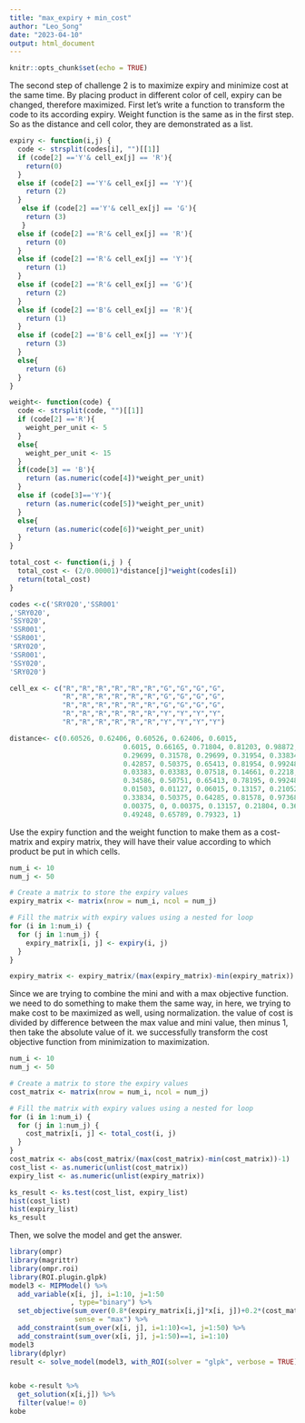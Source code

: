 ```yaml
---
title: "max_expiry + min_cost"
author: "Leo_Song"
date: "2023-04-10"
output: html_document
---
```


```r
knitr::opts_chunk$set(echo = TRUE)
```

The second step of challenge 2 is to maximize expiry and minimize cost at the same time. 
By placing product in different color of cell, expiry can be changed, therefore maximized. 
First let's write a function to transform the code to its according expiry. 
Weight function is the same as in the first step. 
So as the distance and cell color, they are demonstrated as a list. 
```r
expiry <- function(i,j) {
  code <- strsplit(codes[i], "")[[1]]
  if (code[2] =='Y'& cell_ex[j] == 'R'){
    return(0)
  }
  else if (code[2] =='Y'& cell_ex[j] == 'Y'){
    return (2)
  }
   else if (code[2] =='Y'& cell_ex[j] == 'G'){
    return (3)
   }
  else if (code[2] =='R'& cell_ex[j] == 'R'){
    return (0)
  }
  else if (code[2] =='R'& cell_ex[j] == 'Y'){
    return (1)
  }
  else if (code[2] =='R'& cell_ex[j] == 'G'){
    return (2)
  }
  else if (code[2] =='B'& cell_ex[j] == 'R'){
    return (1)
  }
  else if (code[2] =='B'& cell_ex[j] == 'Y'){
    return (3)
  }
  else{
    return (6)
  }
} 

weight<- function(code) {
  code <- strsplit(code, "")[[1]]
  if (code[2] =='R'){
    weight_per_unit <- 5
  }
  else{
    weight_per_unit <- 15
  }
  if(code[3] == 'B'){
    return (as.numeric(code[4])*weight_per_unit)
  }
  else if (code[3]=='Y'){
    return (as.numeric(code[5])*weight_per_unit)
  }
  else{
    return (as.numeric(code[6])*weight_per_unit)
  }
} 

total_cost <- function(i,j ) {
  total_cost <- (2/0.00001)*distance[j]*weight(codes[i])
  return(total_cost)
}

codes <-c('SRY020','SSR001'
,'SRY020',
'SSY020',
'SSR001',
'SSR001',
'SRY020',
'SSR001',
'SSY020',
'SRY020')

cell_ex <- c("R","R","R","R","R","R","G","G","G","G",
             "R","R","R","R","R","R","G","G","G","G",
             "R","R","R","R","R","R","G","G","G","G",
             "R","R","R","R","R","R","Y","Y","Y","Y",
             "R","R","R","R","R","R","Y","Y","Y","Y")

distance<- c(0.60526, 0.62406, 0.60526, 0.62406, 0.6015,
                            0.6015, 0.66165, 0.71804, 0.81203, 0.98872,
                            0.29699, 0.31578, 0.29699, 0.31954, 0.33834,
                            0.42857, 0.50375, 0.65413, 0.81954, 0.99248,
                            0.03383, 0.03383, 0.07518, 0.14661, 0.2218,
                            0.34586, 0.50751, 0.65413, 0.78195, 0.99248,
                            0.01503, 0.01127, 0.06015, 0.13157, 0.21052,
                            0.33834, 0.50375, 0.64285, 0.81578, 0.97368,
                            0.00375, 0, 0.00375, 0.13157, 0.21804, 0.3609,
                            0.49248, 0.65789, 0.79323, 1)
```

Use the expiry function and the weight function to make them as a cost-matrix and expiry matrix, they will have their value according to which product be put in which cells.
```r
num_i <- 10
num_j <- 50

# Create a matrix to store the expiry values
expiry_matrix <- matrix(nrow = num_i, ncol = num_j)

# Fill the matrix with expiry values using a nested for loop
for (i in 1:num_i) {
  for (j in 1:num_j) {
    expiry_matrix[i, j] <- expiry(i, j)
  }
}

expiry_matrix <- expiry_matrix/(max(expiry_matrix)-min(expiry_matrix))
```

Since we are trying to combine the mini and with a max objective function. we need to do something to make them the same way, in here, we trying to make cost to be maximized as well, using normalization. 
the value of cost is divided by difference between the max value and mini value, then minus 1, then take the absolute value of it. we successfully transform the cost objective function from minimization to maximization. 
```r
num_i <- 10
num_j <- 50

# Create a matrix to store the expiry values
cost_matrix <- matrix(nrow = num_i, ncol = num_j)

# Fill the matrix with expiry values using a nested for loop
for (i in 1:num_i) {
  for (j in 1:num_j) {
    cost_matrix[i, j] <- total_cost(i, j)
  }
}
cost_matrix <- abs(cost_matrix/(max(cost_matrix)-min(cost_matrix))-1)
cost_list <- as.numeric(unlist(cost_matrix))
expiry_list <- as.numeric(unlist(expiry_matrix))
```

```r
ks_result <- ks.test(cost_list, expiry_list)
hist(cost_list)
hist(expiry_list)
ks_result
```

Then, we solve the model and get the answer. 
```r
library(ompr)
library(magrittr)
library(ompr.roi)
library(ROI.plugin.glpk)
model3 <- MIPModel() %>%
  add_variable(x[i, j], i=1:10, j=1:50
               , type="binary") %>%
  set_objective(sum_over(0.8*(expiry_matrix[i,j]*x[i, j])+0.2*(cost_matrix[i,j]*x[i, j]), i = 1:10, j = 1:50), 
                sense = "max") %>%
  add_constraint(sum_over(x[i, j], i=1:10)<=1, j=1:50) %>%
  add_constraint(sum_over(x[i, j], j=1:50)==1, i=1:10) 
model3
library(dplyr)
result <- solve_model(model3, with_ROI(solver = "glpk", verbose = TRUE))


kobe <-result %>% 
  get_solution(x[i,j]) %>% 
  filter(value!= 0)
kobe
```
